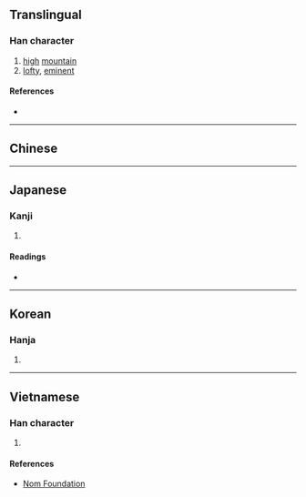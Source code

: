 {{character info/new}}
{{also|嵩}}
==Translingual==

===Han character===
{{Han char|rn=46|rad=山|as=08|sn=11|four=22938|canj=UDCI|ids=⿱山松}}

# [[high]] [[mountain]]
# [[lofty]], [[eminent]]

====References====
* {{Han ref|kx=0315.030|dkj=08209|dj=0615.230|hdz=10777.160|uh=5D27|ud=23847|bh=B15D|bd=45405}}

----

==Chinese==
{{zh-see|嵩|v}}

----

==Japanese==

===Kanji===
{{ja-kanji|grade=|rs=山08}}

# {{defn|lang=ja|sort=山08}}

====Readings====
* {{ja-readings|on=[[しゅう]] (shū), [[しゅ]] (shu), [[すう]] (sū)|kun=[[そばだつ]] (sobadatsu)}}

----

==Korean==

===Hanja===
{{ko-hanja|hangeul=숭|rv=sung|mr=sung}}

# {{defn|lang=ko|sort=山08}}

----

==Vietnamese==

===Han character===
{{vi-readings|rs=山08|hanviet=[[tung]], [[tuông]]}}

# {{defn|lang=vi|sort=山08}}

====References====
* [http://nomfoundation.org/common/nom_details.php?codepoint=5d27 Nom Foundation]
